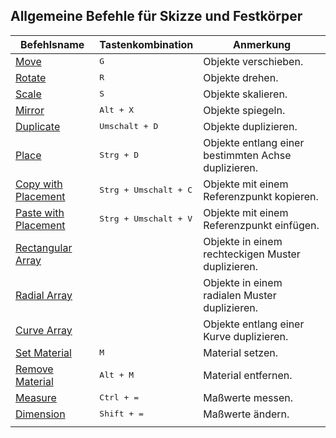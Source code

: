 ## Allgemeine Befehle für Skizze und Festkörper
| Befehlsname                                          | Tastenkombination              | Anmerkung                                          |
| ---------------------------------------------------- | ------------------------------ | -------------------------------------------------- |
| [Move](/common/move)                                 | <kbd>G</kbd>                   | Objekte verschieben.                                |
| [Rotate](/common/rotate)                             | <kbd>R</kbd>                   | Objekte drehen.                                     |
| [Scale](/common/scale)                               | <kbd>S</kbd>                   | Objekte skalieren.                                  |
| [Mirror](/common/mirror)                             | <kbd>Alt + X</kbd>             | Objekte spiegeln.                                   |
| [Duplicate](/common/duplicate)                       | <kbd>Umschalt + D</kbd>        | Objekte duplizieren.                                |
| [Place](/common/place)                               | <kbd>Strg + D</kbd>            | Objekte entlang einer bestimmten Achse duplizieren. |
| [Copy with Placement](/common/copy-with-placement)   | <kbd>Strg + Umschalt + C</kbd> | Objekte mit einem Referenzpunkt kopieren.           |
| [Paste with Placement](/common/paste-with-placement) | <kbd>Strg + Umschalt + V</kbd> | Objekte mit einem Referenzpunkt einfügen.           |
| [Rectangular Array](/common/rectangular-array)       |                                | Objekte in einem rechteckigen Muster duplizieren.   |
| [Radial Array](/common/radial-array)                 |                                | Objekte in einem radialen Muster duplizieren.       |
| [Curve Array](/common/curve-array)                   |                                | Objekte entlang einer Kurve duplizieren.            |
| [Set Material](/common/set-material)                 | <kbd>M</kbd>                   | Material setzen.                                    |
| [Remove Material](/common/remove-material)           | <kbd>Alt + M</kbd>             | Material entfernen.                                 |
| [Measure](/common/measure)                           | <kbd>Ctrl + =</kbd>            | Maßwerte messen.                                   |
| [Dimension](/common/dimension)                       | <kbd>Shift + =</kbd>           | Maßwerte ändern.                                   |
|                                                      |                                |                                                    |


